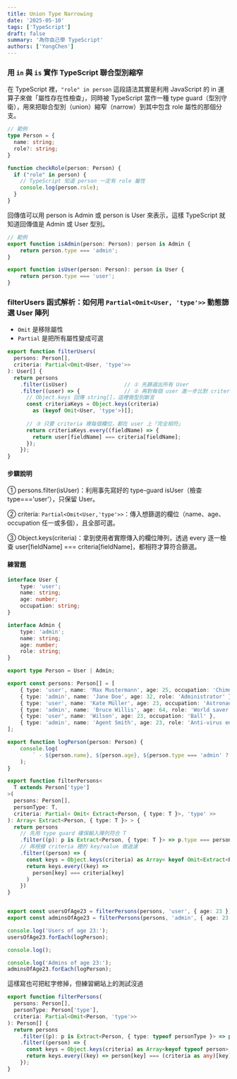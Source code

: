 ```yaml
---
title: Union Type Narrowing
date: '2025-05-10'
tags: ['TypeScript']  
draft: false
summary: '為你自己學 TypeScript'
authors: ['YongChen']
---
```


### 用 `in` 與 `is` 實作 TypeScript 聯合型別縮窄
在 TypeScript 裡，`"role" in person` 這段語法其實是利用 JavaScript 的 in 運算子來做「屬性存在性檢查」，同時被 TypeScript 當作一種 type guard（型別守衛），用來把聯合型別（union）縮窄（narrow）到其中包含 role 屬性的那個分支。

```typescript
// 範例
type Person = {
  name: string;
  role?: string;
}

function checkRole(person: Person) {
  if ("role" in person) {
    // TypeScript 知道 person 一定有 role 屬性
    console.log(person.role);
  }
}
```

回傳值可以用 person is Admin 或 person is User 來表示，這樣 TypeScript 就知道回傳值是 Admin 或 User 型別。
```typescript
// 範例
export function isAdmin(person: Person): person is Admin {
    return person.type === 'admin';
}

export function isUser(person: Person): person is User {
    return person.type === 'user';
}
```

### filterUsers 函式解析：如何用 `Partial<Omit<User, 'type'>>` 動態篩選 User 陣列
- `Omit` 是移除屬性
- `Partial` 是把所有屬性變成可選

```typescript
export function filterUsers(
  persons: Person[],
  criteria: Partial<Omit<User, 'type'>>
): User[] {
  return persons
    .filter(isUser)                  // ① 先篩選出所有 User
    .filter((user) => {              // ② 再對每個 user 進一步比對 criteria
      // Object.keys 回傳 string[]，這裡做型別斷言
      const criteriaKeys = Object.keys(criteria)
        as (keyof Omit<User, 'type'>)[];
      
      // ③ 只要 criteria 裡每個欄位，都在 user 上「完全相符」
      return criteriaKeys.every((fieldName) => {
        return user[fieldName] === criteria[fieldName];
      });
    });
}
```

#### 步驟說明
①	persons.filter(isUser)：利用事先寫好的 type-guard isUser（檢查 type==='user'），只保留 User。

②	criteria: `Partial<Omit<User,'type'>>`：傳入想篩選的欄位（name、age、occupation 任一或多個），且全部可選。

③	Object.keys(criteria)：拿到使用者實際傳入的欄位陣列，透過 every 逐一檢查 user[fieldName] === criteria[fieldName]，都相符才算符合篩選。

#### 練習題


```typescript
interface User {
    type: 'user';
    name: string;
    age: number;
    occupation: string;
}

interface Admin {
    type: 'admin';
    name: string;
    age: number;
    role: string;
}

export type Person = User | Admin;

export const persons: Person[] = [
    { type: 'user', name: 'Max Mustermann', age: 25, occupation: 'Chimney sweep' },
    { type: 'admin', name: 'Jane Doe', age: 32, role: 'Administrator' },
    { type: 'user', name: 'Kate Müller', age: 23, occupation: 'Astronaut' },
    { type: 'admin', name: 'Bruce Willis', age: 64, role: 'World saver' },
    { type: 'user', name: 'Wilson', age: 23, occupation: 'Ball' },
    { type: 'admin', name: 'Agent Smith', age: 23, role: 'Anti-virus engineer' }
];

export function logPerson(person: Person) {
    console.log(
        ` - ${person.name}, ${person.age}, ${person.type === 'admin' ? person.role : person.occupation}`
    );
}

export function filterPersons<
  T extends Person['type']
>(
  persons: Person[],
  personType: T,
  criteria: Partial< Omit< Extract<Person, { type: T }>, 'type' >>
): Array< Extract<Person, { type: T }> > {
  return persons
    // 先用 type guard 確保輸入陣列符合 T
    .filter((p): p is Extract<Person, { type: T }> => p.type === personType)
    // 再根據 criteria 裡的 key/value 做過濾
    .filter((person) => {
      const keys = Object.keys(criteria) as Array< keyof Omit<Extract<Person, { type: T }>, 'type'> >
      return keys.every((key) =>
        person[key] === criteria[key]
      )
    })
}


export const usersOfAge23 = filterPersons(persons, 'user', { age: 23 });
export const adminsOfAge23 = filterPersons(persons, 'admin', { age: 23 });

console.log('Users of age 23:');
usersOfAge23.forEach(logPerson);

console.log();

console.log('Admins of age 23:');
adminsOfAge23.forEach(logPerson);
```

這樣寫也可把紅字修掉，但練習網站上的測試沒過

```typescript
export function filterPersons(
  persons: Person[],
  personType: Person['type'],
  criteria: Partial<Omit<Person, 'type'>>
): Person[] {
  return persons
    .filter((p): p is Extract<Person, { type: typeof personType }> => p.type === personType)
    .filter((person) => {
      const keys = Object.keys(criteria) as Array<keyof typeof person>;
      return keys.every((key) => person[key] === (criteria as any)[key]);
    });
}
```

